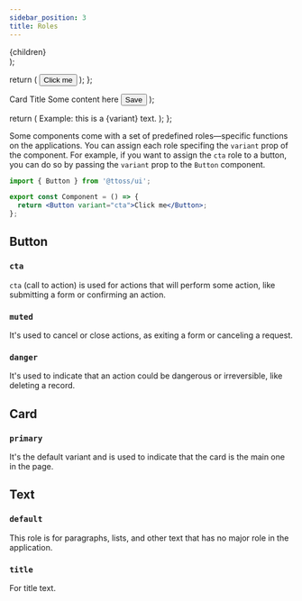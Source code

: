 ```yaml
---
sidebar_position: 3
title: Roles
---
```



  <ThemeProvider>
    <div className="padding-vert--md">{children}</div>
  </ThemeProvider>
);

  return (
    <Wrapper>
      <Button variant={variant}>Click me</Button>
    </Wrapper>
  );
};

  <Wrapper>
    <Card>
      <Text variant="title">Card Title</Text>
      <Text sx={{ marginY: 4 }}>Some content here</Text>
      <Button variant="cta">Save</Button>
    </Card>
  </Wrapper>
);

  return (
    <Wrapper>
      <Text variant={variant}>Example: this is a {variant} text.</Text>
    </Wrapper>
  );
};

Some components come with a set of predefined roles—specific functions on the applications. You can assign each role specifing the `variant` prop of the component. For example, if you want to assign the `cta` role to a button, you can do so by passing the `variant` prop to the `Button` component.

```jsx
import { Button } from '@ttoss/ui';

export const Component = () => {
  return <Button variant="cta">Click me</Button>;
};
```

## Button

### `cta`

`cta` (call to action) is used for actions that will perform some action, like submitting a form or confirming an action.

<ButtonExamples variant="cta" />

### `muted`

It's used to cancel or close actions, as exiting a form or canceling a request.

<ButtonExamples variant="muted" />

### `danger`

It's used to indicate that an action could be dangerous or irreversible, like deleting a record.

<ButtonExamples variant="danger" />

## Card

### `primary`

It's the default variant and is used to indicate that the card is the main one in the page.

<CardExamples variant="primary" />

## Text

### `default`

This role is for paragraphs, lists, and other text that has no major role in the application.

<TextExamples variant="default" />

### `title`

For title text.

<TextExamples variant="title" />
